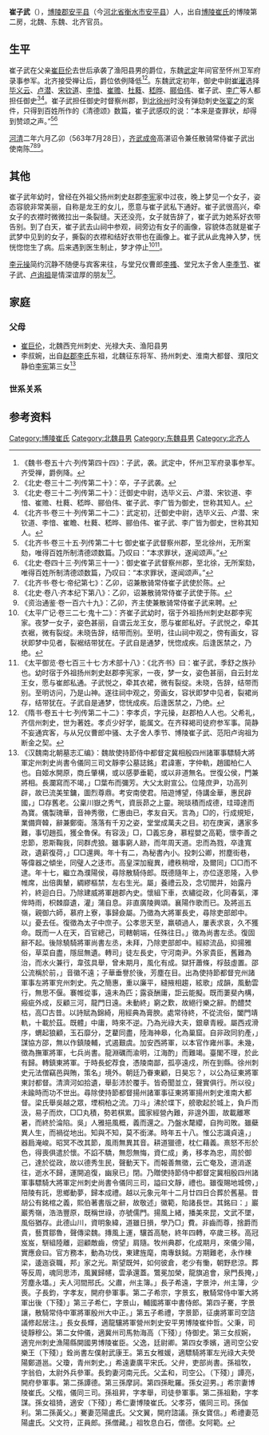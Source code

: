 '''崔子武'''（{{bd|？||？| |}}），[[博陵郡|博陵郡]][[安平县|安平县]]（今[[河北省|河北省]][[衡水市|衡水市]][[安平县|安平县]]）人，出自[[博陵崔氏|博陵崔氏]]的博陵第二房，北魏、东魏、北齐官员。

==生平==
崔子武在父亲[[崔巨伦|崔巨伦]]去世后承袭了渔阳县男的爵位，东魏[[武定_(东魏)|武定]]年间官至怀州卫军府录事参军。北齐接受禅让后，爵位依例降低<ref>《魏书·卷五十六·列传第四十四》：子武，袭。武定中，怀州卫军府录事参军。齐受禅，爵例降。</ref><ref>《北史·卷三十二·列传第二十》：卒，子子武袭。</ref>。东魏武定初年，御史中尉[[崔暹|崔暹]]选择[[毕义云|毕义云]]、[[卢潜|卢潜]]、[[宋钦道|宋钦道]]、[[李愔|李愔]]、[[崔赡|崔赡]]、[[杜蕤|杜蕤]]、[[嵇晔|嵇晔]]、[[郦伯伟|郦伯伟]]、崔子武、[[李广|李广]]等人都担任御史<ref>《北史·卷三十二·列传第二十》：迁御史中尉，选毕义云、卢潜、宋钦道、李愔、崔赡、杜蕤、嵇晔、郦伯伟、崔子武、李广皆为御史，世称其知人。</ref><ref>《北齐书·卷三十·列传第二十二》：武定初，迁御史中尉，选毕义云、卢潜、宋钦道、李愔、崔瞻、杜蕤、嵇晔、郦伯伟、崔子武、李广皆为御史，世称其知人。</ref>。崔子武担任御史时督察州郡，到[[北徐州|北徐州]]时没有弹劾刺史[[张宴之|张宴之]]的案件，只得到百姓所作的《清德颂》数篇，崔子武感叹的说：“本来是查罪状，却得到赞颂之声。”<ref>《北齐书·卷三十五·列传第二十七 御史崔子武督察州郡，至北徐州，无所案劾，唯得百姓所制清德颂数篇。乃叹曰：“本求罪状，遂闻颂声。”</ref><ref>《北史·卷四十三·列传第三十一》：御史崔子武督察州郡，至北徐，无所案劾，唯得百姓所制清德颂数篇，乃叹曰：“本求罪状，遂闻颂声。”</ref>

[[河清|河清]]二年六月乙卯（563年7月28日），[[齐武成帝|齐武成帝]]高湛诏令兼任散骑常侍崔子武出使南陈<ref>《北齐书·卷七·帝纪第七》：乙卯，诏兼散骑常侍崔子武使於陈。</ref><ref>《北史·卷八·齐本纪下第八》：乙卯，诏兼散骑常侍崔子武使于陈。</ref><ref>《资治通鉴·卷一百六十九》：乙卯，齐主使兼散骑常侍崔子武来聘。</ref>。

==其他==
崔子武年幼时，曾经在外祖父扬州刺史赵郡[[李宪_(北魏)|李宪]]家中过夜，晚上梦见一个女子，姿态容貌非常美丽，自称是龙王的女儿，愿意与崔子武私下通好。崔子武很高兴，牵女子的衣襟时微微拉出一条裂缝。天还没亮，女子就告辞了，崔子武为她系好衣带告别。到了白天，崔子武去山祠中参观，祠旁边有女子的画像，容貌体态就是崔子武梦中见到的女子，撕裂的衣襟和结好衣带也在画像上。崔子武从此鬼神入梦，恍恍惚惚生了病。后来遇到医生制止，梦才停止<ref>《太平广记·卷三二七·鬼十二》：齐崔子武幼时，宿于外祖扬州刺史赵郡李宪家。夜梦一女子，姿色甚丽，自谓云龙王女，愿与崔郎私好。子武悦之，牵其衣裾，微有裂绽。未晓告辞，结带而别。至明，往山祠中观之，傍有画女，容状即梦中见者，裂裾结带犹在。子武自是通梦，恍惚成疾。后逢医禁之，乃绝。</ref><ref>《太平御览·卷七百三十七·方术部十八》：《北齐书》曰：崔子武，季舒之族孙也。幼时宿于外祖扬州刺史赵郡李宪家，一夜，梦一女，姿色甚丽，自云封龙王女，愿与崔郎私通。子武悦之，牵其衣裙，微有裂绽。未晓，告辞，结带而别。至明访问，乃是山神。遂往祠中观之，旁画女，容状即梦中见者，裂裙尚存，结带犹在。子武自是通梦，惚恍成疾。后逢医禁之，乃绝。</ref>。

[[李元操|李元操]]简约沉静不随便与宾客来往，与堂兄仪曹郎[[李搔|李搔]]、堂兄太子舍人[[李季节|李季节]]、崔子武、[[卢询祖|卢询祖]]是情深谊厚的朋友<ref>《隋书·卷五十七·列传第二十二》：李孝贞，字元操，赵郡柏人人也。父希礼，齐信州刺史，世为著姓。孝贞少好学，能属文。在齐释褐司徒府参军事。简静不妄通宾客，与从兄仪曹郎中骚、太子舍人季节、博陵崔子武、范阳卢询祖为断金之契。</ref>。

==家庭==
===父母===
*[[崔巨伦|崔巨伦]]，北魏西兖州刺史、光禄大夫、渔阳县男
*李叔婉，出自[[赵郡李氏|赵郡李氏]]东祖，北魏征东将军、扬州刺史、淮南大都督、濮阳文静伯[[李宪_(北魏)|李宪]]第三女<ref>《汉魏南北朝墓志汇编》：魏故使持節侍中都督定冀相殷四州諸軍事驃騎大將軍定州刺史尚書令儀同三司文靜李公墓誌銘」君諱憲，字仲軌，趙國柏仁人也。自姬水開原，商丘肇構，或以感夢垂範，或以非道無名。世復公侯，門兼將相。長瀾寫而不竭，」□葉布而彌芳。大父太尉宣公。位隆庶尹，功高列辟，故已流美笙鏞，圖烈尊鼎。考安南使君。陪遊博望，侍講金華，惠民辟國，」□存舊老。公稟川嶽之秀气，資辰昴之上靈。琬琰積而成德，珪璋達而為寶。儀製瑰華，音神秀徹，仁惠由已，孝友自天。言為」□的，行成規矩，業備齊韓，辭兼鄭衛。落落有千刃之姿，堂堂成萬夫之目。初在庚寅，遘家多難，事切趙孤，獲全魯保。有容汲」□，□義忘身，慕程嬰之高範，懷李善之忠節，恩斯鞠我，同群虎狼。雖事窮人跡，而年周天道。忠而為戮，卒逢寬政，遺薪復荷，」□□還興。年十有二，為秘書內小。投刺公卿，拊塵街巷，等偉器之傾坐，同璧人之迻市。高皇深加寵異，禮秩稍增，及爾同」□□而不逮。年十七，繼立為濮陽侯，尋除散騎侍郎。既德隨年上，亦位逐恩隆，入參帷席，出倍輿輦，綢繆樞禁，左右生光。屬」養禮云及，念切閭井，始露丹衿，終迴白日。乃除建威將軍趙郡內史。懷組下車，衣繡從政，化同春氣，澤侔時雨，枳棘靡遺，灌」蒲自息。非直廣陵興頌。襄陽作歌而已。及將巡五嶺，親御六師，慕府上寮，事歸僉屬。乃徵為大將軍長史，尋除吏部郎中。以」憂去任。復徵為太子中庶子。公孝思天至，羸頓過人，屢表求哀，久不獲命。既而一人在天，百官總己，司轄朝端，任殊往日。」徵為尚書左丞。復固辭不起。後除驍騎將軍尚書左丞，未拜，乃除吏部郎中。經綜流品，抑揚雅俗，草菜自盡，隱屈無遺。轉司」徒左長史，守河南尹。外家貴臣，舊難為治，而水火兼行，韋弦具舉，曾未期月，風化有成。獄犴蕭條，桴鼓虛置。邵公流稱於前，」音徽不遠；子華垂譽於後，芳塵在目。出為使持節都督兖州諸軍事左將軍兖州刺史。先之簡惠，重以廉平，縫掖相趨，絃歌」成韻，風動雲行，無思不偃。褰帷從事，遠未為匹；露袞酬庸，詎云能擬。既而萋斐內構，瘢疵外成，反顧三河，龍門日遠。未動終」窮之歎，故絕行樂之辭。酌醴焚枯，高□古昔。以詩賦為錦綺，用經典為膏腴。處常待終，不從流俗，闔門靖軌，十載於茲。既體」中庸，時來不逆。乃為光祿大夫，銀章青綬。屬西戎滑序，蝟起狼顧，玉石靡分，芝藋同盡，陸海神皋，化為巢窟。自非政同豹產，」謀協方邵，無以作鎮陵輔，式遏艱虞。加安西將軍，以本官作雍州事。未幾，徵為撫軍將軍，七兵尚書。龍淵礪而渝明，江海酌」而難竭。臺閣不理，於此有歸。轉鎮東將軍。于時長蛇荐食，憑陵南鄙，孤亭遠戍，所在到縣。徐州刺史元法僧竊邑與賄，策名」境外。朝廷乃眷東顧，日昊忘？，以公為征東將軍東討都督。清濟河如拾遺，舉彭沛於覆手。皆奇聞並立，聲實俱行。所以役」未踰時而功不世出。尋除使持節都督揚州諸軍事征東將軍揚州刺史淮南大都督。梁氏舉吳越之眾，堙桐柏之流。刀斗」沸於堞下，艕歌起於城上，負戶而汲，易子而炊，□□丸積，勢若棋累。國家經營內難，非遑外圖，故載離寒暑，而終於淪陷。吳」人雅挹風概，義而還之。乃盤水氂纓，自拘司敗。雖蘗異人生，而禍從地出。知與不知，莫不銜涕。時年五十八。惟公志識貞遠，」器扃淹峻。昭冥不改其節，風雨無異其音。耕道獵德，枕仁藉義。熹怒不形於色，得喪俱遣於懷。不諂不驕，無怨無悔，資仁成」勇，移孝為忠，周於御己，達於從政，故以德秀生民，聲動天下。而報善無徵，云亡奄及，道消遂往，逝水不歸，運開追復，幽泉已」閉。乃贈使持節侍中都督定冀相殷四州諸軍事驃騎大將軍定州刺史尚書令儀同三司，謚曰文靜，禮也。雖復賜地城傍，」陪陵有託，思鄉動夢，歸本成禮。越以元象元年十二月廿四日合葬於舊墓。昔胡公有銘棺之義，熙伯著書版之辭，故敬述」徽範，貽諸長世。其銘曰：」巖巖秀嶺，浩浩豐原，既稱世祿，亦號儒門。揚風上緒，播美來昆，文武不墜，風俗猶存。此德山川，資明象緯，道雖日損，學乃□」費。非齒而尊，捨爵而貴，藝貫鄒魯，聲傳梁魏。摶風上運，驤首高馳，終年四轉，卒歲三移。高冠岌岌，駢組陸離，迴顧敵齒，傍望」肩隨。牧州典郡，化成期月，來儀少陽，實應僉曰。官方務本，動為功伐，東建旌麾，南專鈇鉞。方期難老，永作棟梁，逶迤袞職，邦」家之光。斯望既舛，如何彼倉，老少有慟，朝野悲涼。葬等反周，魂同思沛，風翼歸幰，雲承還蓋。鷩冕加榮，龍旗追會，泉門長掩，」芳塵永壒。」夫人河間邢氏。父肅，州主簿。」長子希遠，字景沖，州主簿，少喪。子長鈞，字孝友，開府參軍事。第二子希宗，字景玄，散騎常侍中軍大將軍出後（下殘）」第三子希仁，字景山，輔國將軍中書侍郎。第四子騫，字景讓，散騎常侍中軍將軍殷州大中正。」第五子希禮，字景節，征虜將軍司空諮議修起居注。」長女長輝，適龍驤將軍營州刺史安平男博陵崔仲哲。父秉，司徒靜穆公。第二女仲儀，適冀州司馬勃海高（下殘）」侍御史。第三女叔婉，適兖州刺史漁陽縣開國男博陵崔臣。父逸，廷尉卿。第四女季嬪，適司空公安樂王（下殘）」銓尚書左僕射武康王。第五女稚媛，適驃騎將軍左光祿大夫熒陽鄭道邕。父瓊，青州刺史。」希遠妻廣平宋氏。父弁，吏部尚書。孫祖牧，字翁伯，太尉外兵參軍。長鈞妻河南元氏。父孟和，司空公。（下殘）」譚亮，開府參軍事。第二孫譚德。第三孫摩訶。第四孫毗羅。孫女迎男。」希宗妻博陵崔氏。父楷，儀同三司。孫祖昇，字孝舉，司徒參軍事。第二孫祖勳，字孝謀。孫女祖猗，適安（下殘）」希仁妻博陵崔氏。父孝芬，儀同三司。孫伽利。第二孫黃父。」騫妻范陽盧氏。父文翼，開府諮議。孫女寶信。」希禮妻范陽盧氏。父文符，正員郎。孫僧藏。」祖牧息白石，僧德。女阿範。</ref>

===世系关系===
<center>
{{chart/start}}
{{chart | | | | | | | | | | | Yi | | |Yi=[[李颐|李颐]]}}
{{chart | | | | | | | | | | | |)|-|-|-|-|-|-|-|-|-|.| }}
{{chart | | | | | | | | | | | Ze | | | | | | | | Sh |Ze=[[李曾|李曾]]|Sh=[[李顺_(北魏)|李顺]]}}
{{chart | | | | | | | | | |,|-|^|-|.| | | | | | | |!}}
{{chart | | | | | | | | | Xi | | Xb | | | | | | Sh |Xi=[[李祥_(北魏)|李祥]]|Xb=[[李孝伯|李孝伯]]|Sh=[[李式_(北魏)|李式]]}}
{{chart | | | | | | | | | |!| | | |!| | | | | | | |!}}
{{chart | | | | | Bi |v| Ls | | Ls |v| Zx | | Xi |Bi=[[崔辩|崔辩]]|Ls=[[赵郡李氏|赵郡李氏]]|Zx=[[郑羲|郑羲]]|Xi=[[李宪_(北魏)|李宪]]}}
{{chart | | | | | |,|-|^|-|.| | | | | |!| | | | | |!}}
{{chart | Sy |v| By | | Yi |-|v|-| Zs | | | | |!|Sy=[[李叔胤|李叔胤]]|By=[[崔宾媛|崔宾媛]]|Yi=[[崔逸|崔逸]]|Zs=[[荥阳郑氏|荥阳郑氏]]}}
{{chart | | | |!| | | | | |,|-|-|^|-|-|.| | | | | |!}}
{{chart | | | Yy |-|-|-| Hh | | | | Jl |-|v|-| Sw |Yy=[[李翼_(北魏)|李翼]]|Hh=[[崔徽华|崔徽华]]|Jl=[[崔巨伦|崔巨伦]]|Sw=[[李叔婉|李叔婉]]}}
{{chart | | | | | | | | | | | | | | | | | | |!| }}
{{chart | | | | | | | | | | | | | | | | | | Zw |Zw=崔子武}}
{{chart/end}}
</center>

==参考资料==
{{reflist}}

[[Category:博陵崔氏|Category:博陵崔氏]]
[[Category:北魏县男|Category:北魏县男]]
[[Category:东魏县男|Category:东魏县男]]
[[Category:北齐人|Category:北齐人]]